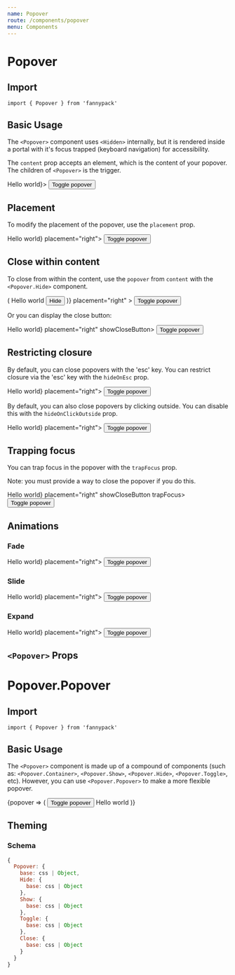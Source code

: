 ```yaml
---
name: Popover
route: /components/popover
menu: Components
---
```



# Popover

## Import

`import { Popover } from 'fannypack'`

## Basic Usage

The `<Popover>` component uses `<Hidden>` internally, but it is rendered inside a portal with it's focus trapped (keyboard navigation) for accessibility.

The `content` prop accepts an element, which is the content of your popover. The children of `<Popover>` is the trigger.

<Playground>
  <Box height="100px">
    <Popover content={<Text>Hello world</Text>}>
      <Button>Toggle popover</Button>
    </Popover>
  </Box>
</Playground>

## Placement

To modify the placement of the popover, use the `placement` prop.

<Playground>
  <Popover content={<Text>Hello world</Text>} placement="right">
    <Button>Toggle popover</Button>
  </Popover>
</Playground>

## Close within content

To close from within the content, use the `popover` from `content` with the `<Popover.Hide>` component.

<Playground>
  <Popover
    content={popover => (
      <Box>
        Hello world
        <Button use={Popover.Hide} {...popover}>
          Hide
        </Button>
      </Box>
    )}
    placement="right"
  >
    <Button>Toggle popover</Button>
  </Popover>
</Playground>

Or you can display the close button:

<Playground>
  <Popover content={<Text>Hello world</Text>} placement="right" showCloseButton>
    <Button>Toggle popover</Button>
  </Popover>
</Playground>

## Restricting closure

By default, you can close popovers with the 'esc' key. You can restrict closure via the 'esc' key with the `hideOnEsc` prop.

<Playground>
  <Popover hideOnEsc={false} content={<Text>Hello world</Text>} placement="right">
    <Button>Toggle popover</Button>
  </Popover>
</Playground>

By default, you can also close popovers by clicking outside. You can disable this with the `hideOnClickOutside` prop.

<Playground>
  <Popover hideOnClickOutside={false} content={<Text>Hello world</Text>} placement="right">
    <Button>Toggle popover</Button>
  </Popover>
</Playground>

## Trapping focus

You can trap focus in the popover with the `trapFocus` prop.

Note: you must provide a way to close the popover if you do this.

<Playground>
  <Popover content={<Text>Hello world</Text>} placement="right" showCloseButton trapFocus>
    <Button>Toggle popover</Button>
  </Popover>
</Playground>

## Animations

### Fade

<Playground>
  <Popover fade content={<Text>Hello world</Text>} placement="right">
    <Button>Toggle popover</Button>
  </Popover>
</Playground>

### Slide

<Playground>
  <Popover fade slide content={<Text>Hello world</Text>} placement="right">
    <Button>Toggle popover</Button>
  </Popover>
</Playground>

### Expand

<Playground>
  <Popover fade slide expand content={<Text>Hello world</Text>} placement="right">
    <Button>Toggle popover</Button>
  </Popover>
</Playground>

## `<Popover>` Props

<PropsTable component={Popover} />

# Popover.Popover

## Import

`import { Popover } from 'fannypack'`

## Basic Usage

The `<Popover>` component is made up of a compound of components (such as: `<Popover.Container>`, `<Popover.Show>`, `<Popover.Hide>`, `<Popover.Toggle>`, etc). However, you can use `<Popover.Popover>` to make a more flexible popover.

<Playground>
  <Popover.Container>
    {popover => (
      <InlineBlock relative>
        <Button use={Popover.Toggle} {...popover}>Toggle popover</Button>
        <Popover.Popover use={Pane} border="shadow" padding="5u" placement="right" {...popover}>
          <Popover.Close {...popover} />
          Hello world
        </Popover.Popover>
      </InlineBlock>
    )}
  </Popover.Container>
</Playground>

## Theming

### Schema

```jsx
{
  Popover: {
    base: css | Object,
    Hide: {
      base: css | Object
    },
    Show: {
      base: css | Object
    },
    Toggle: {
      base: css | Object
    },
    Close: {
      base: css | Object
    }
  }
}
```
